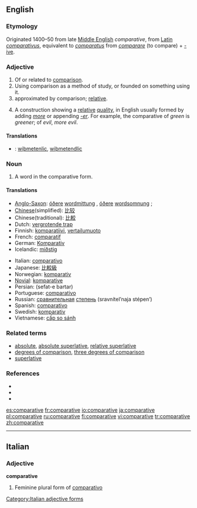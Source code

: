 ==English==

===Etymology===
Originated 1400–50 from late [[Middle English]] ''comparative'', from [[Latin]] ''[[comparativus]]'', equivalent to ''[[comparatus]]'' from ''[[comparare]]'' (to compare) + [[-ive]].

===Adjective===
{{en-adj}}

# Of or related to [[comparison]].
# Using comparison as a method of study, or founded on something using it.
# approximated by comparison; [[relative]].
# {{grammar}} A construction showing a [[relative]] [[quality]], in English usually formed by adding ''[[more]]'' or appending ''[[-er]]''. For example, the comparative of ''green'' is ''greener''; of ''evil'', ''more evil''.

====Translations====
{{checktrans}}
*{{ttbc|Anglo-Saxon}}: [[wiþmetenlic]], [[wiþmetendlic]]

===Noun===
{{wikipedia}}
{{en-noun}}

# {{grammar}} A word in the comparative form.

====Translations====
{{trans-top|word in comparative form}}
*[[Anglo-Saxon]]: [[óðer]]e [[wordmittung]] {{f}}, [[óðer]]e [[wordsomnung]] {{f}};
*[[Chinese]](simplified): [[比较]]
*Chinese(traditional): [[比較]]
*Dutch: [[vergrotende trap]] {{m}}
*Finnish: [[komparatiivi]], [[vertailumuoto]]
*French: [[comparatif]] {{m}}
*German: [[Komparativ]] {{m}}
*Icelandic: [[miðstig]] {{n}}
{{trans-mid}}
*Italian: [[comparativo]]
*Japanese: [[比較級]]
*Norwegian: [[komparativ]]
*[[Novial]]: [[komparative]]
*Persian: {{FAchar|[[صفت برتر]]}} (sefat-e bartar)
*Portuguese: [[comparativo]] {{m}}
*Russian: [[сравнительный|сравнительная]] [[степень]] (sravnítel’naja stépen’) {{f}}
*Spanish: [[comparativo]] {{m}}
*Swedish: [[komparativ]] {{n}}
*Vietnamese: [[cấp so sánh]]
{{trans-bottom}}

===Related terms===
* [[absolute]], [[absolute superlative]], [[relative superlative]]
* [[degrees of comparison]], [[three degrees of comparison]]
* [[superlative]]

===References===
* {{R:American Heritage 2000|comparative}}
* {{R:Dictionary.com|comparative}}
* {{R:WordNet 2003|comparative}}

[[es:comparative]]
[[fr:comparative]]
[[io:comparative]]
[[ja:comparative]]
[[pl:comparative]]
[[ru:comparative]]
[[fi:comparative]]
[[vi:comparative]]
[[tr:comparative]]
[[zh:comparative]]

----
==Italian==

===Adjective===
'''comparative''' {{f}}

# Feminine plural form of [[comparativo]]
[[Category:Italian adjective forms]]
{{rfc-auto}}